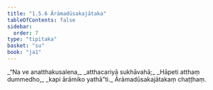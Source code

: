 ```yaml
---
title: "1.5.6 Ārāmadūsakajātaka"
tableOfContents: false
sidebar:
  order: 7
type: "tipitaka"
basket: "su"
book: "ja1"
---
```



<DynamicBreadcrumb />

<Division number="46" book="ja1">

<Paragraph number="100" type="verses" book="ja1">
_“Na ve anatthakusalena,_  
_atthacariyā sukhāvahā;_  
_Hāpeti atthaṃ dummedho,_  
_kapi ārāmiko yathā”ti._  


</Paragraph>
</Division>

<Paragraph number="101" type="center" book="ja1">
Ārāmadūsakajātakaṃ chaṭṭhaṃ.
</Paragraph>